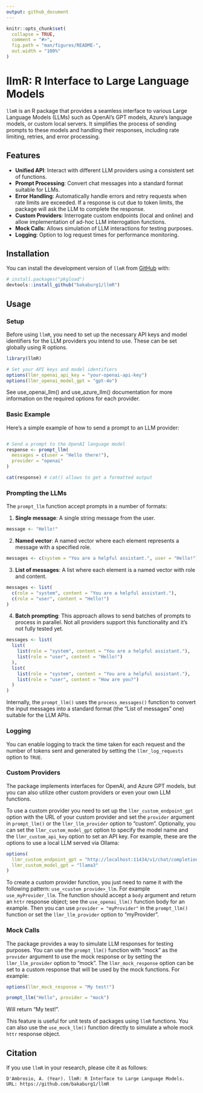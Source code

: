 ```yaml
---
output: github_document
---
```


<!-- README.md is generated from README.Rmd. Please edit that file -->

```r
knitr::opts_chunk$set(
  collapse = TRUE,
  comment = "#>",
  fig.path = "man/figures/README-",
  out.width = "100%"
)
```

# llmR: R Interface to Large Language Models

<!-- badges: start -->
<!-- badges: end -->

`llmR` is an R package that provides a seamless interface to various Large Language Models (LLMs) such as OpenAI's GPT models, Azure's language models, or custom local servers. It simplifies the process of sending prompts to these models and handling their responses, including rate limiting, retries, and error processing.

## Features

- **Unified API**: Interact with different LLM providers using a consistent set of functions.
- **Prompt Processing**: Convert chat messages into a standard format suitable for LLMs.
- **Error Handling**: Automatically handle errors and retry requests when rate limits are exceeded. If a response is cut due to token limits, the package will ask the LLM to complete the response.
- **Custom Providers**: Interrogate custom endpoints (local and online) and allow implementation of ad-hoc LLM interrogation functions.
- **Mock Calls**: Allows simulation of LLM interactions for testing purposes.
- **Logging**: Option to log request times for performance monitoring.

## Installation

You can install the development version of `llmR` from [GitHub](https://github.com/bakaburg1/llmR) with:

```r
# install.packages("pkgload")
devtools::install_github("bakaburg1/llmR")
```

## Usage

### Setup

Before using `llmR`, you need to set up the necessary API keys and model identifiers for the LLM providers you intend to use. These can be set globally using R options.

```r
library(llmR)

# Set your API keys and model identifiers
options(llmr_openai_api_key = "your-openai-api-key")
options(llmr_openai_model_gpt = "gpt-4o")
```

See use_openai_llm() and use_azure_llm() documentation for more information on the required options for each provider.

### Basic Example

Here's a simple example of how to send a prompt to an LLM provider:

```r

# Send a prompt to the OpenAI language model
response <- prompt_llm(
  messages = c(user = "Hello there!"),
  provider = "openai"
)

cat(response) # cat() allows to get a formatted output
```

### Prompting the LLMs

The `prompt_llm` function accept prompts in a number of formats:

1. **Single message**: A single string message from the user.
```r
message <- "Hello!"
```

2. **Named vector**: A named vector where each element represents a message with a specified role.
```r
messages <- c(system = "You are a helpful assistant.", user = "Hello!")
```

3. **List of messages**: A list where each element is a named vector with role and content.
```r
messages <- list(
  c(role = "system", content = "You are a helpful assistant."),
  c(role = "user", content = "Hello!")
)
```

4. **Batch prompting**: This approach allows to send batches of prompts to process in parallel. Not all providers support this functionality and it's not fully tested yet.
```r
messages <- list(
  list(
    list(role = "system", content = "You are a helpful assistant."),
    list(role = "user", content = "Hello!")
  ),
  list(
    list(role = "system", content = "You are a helpful assistant."),
    list(role = "user", content = "How are you?")
  )
)
```

Internally, the `prompt_llm()` uses the `process_messages()` function to convert the input messages into a standard format (the "List of messages" one) suitable for the LLM APIs.

### Logging

You can enable logging to track the time taken for each request and the number of tokens sent and generated by setting the `llmr_log_requests` option to `TRUE`.

### Custom Providers

The package implements interfaces for OpenAI, and Azure GPT models, but you can also utilize other custom providers or even your own LLM functions.

To use a custom provider you need to set up the `llmr_custom_endpoint_gpt` option with the URL of your custom provider and set the `provider` argument in `prompt_llm()` or the `llmr_llm_provider` option to "custom". Optionally, you can set the `llmr_custom_model_gpt` option to specify the model name and the `llmr_custom_api_key` option to set an API key. For example, these are the options to use a local LLM served via Ollama:

```r
options(
  llmr_custom_endpoint_gpt = "http://localhost:11434/v1/chat/completions",
  llmr_custom_model_gpt = "llama3"
)
```

To create a custom provider function, you just need to name it with the following pattern: `use_<custom provide>_llm`. For example `use_myProvider_llm`. The function should accept a `body` argument and return an `httr` response object; see the `use_openai_llm()` function body for an example. Then you can use `provider = "myProvider"` in the `prompt_llm()` function or set the `llmr_llm_provider` option to "myProvider".

### Mock Calls

The package provides a way to simulate LLM responses for testing purposes. You can use the `prompt_llm()` function with "mock" as the `provider` argument to use the mock response or by setting the `llmr_llm_provider` option to "mock".
The `llmr_mock_response` option can be set to a custom response that will be used by the mock functions. For example:

```r
options(llmr_mock_response = "My test!")

prompt_llm("Hello", provider = "mock")
```

Will return "My test!".

This feature is useful for unit tests of packages using `llmR` functions.
You can also use the `use_mock_llm()` function directly to simulate a whole mock `httr` response object.

## Citation

If you use `llmR` in your research, please cite it as follows:

```
D'Ambrosio, A. (Year). llmR: R Interface to Large Language Models. URL: https://github.com/bakaburg1/llmR
```
